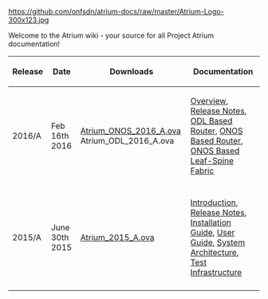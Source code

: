 [[https://github.com/onfsdn/atrium-docs/raw/master/Atrium-Logo-300x123.jpg]]

Welcome to the Atrium wiki - your source for all Project Atrium documentation!
{|
! Release 
! Date 
! Downloads 
! Documentation
|-
| 2016/A || Feb 16th 2016 || [https://dl.orangedox.com/B1tpLwGGhLc9dauq27 Atrium_ONOS_2016_A.ova] Atrium_ODL_2016_A.ova || [[Overview-16A|Overview]], [[Release-Notes-16A|Release Notes]], [[ODL-Based-Atrium-Router-16A|ODL Based Router]], [[ONOS-Based-Atrium-Router-16A|ONOS Based Router]],
[[ONOS-Based-Atrium-Leaf-Spine-Fabric-16A| ONOS Based Leaf-Spine Fabric]] 
|-
|-
| 2015/A || June 30th 2015 || [https://dl.orangedox.com/TfyGqd73qtcm3lhuaZ/Atrium_2015_A.ova  Atrium_2015_A.ova] || [[Introduction-(15A)|Introduction]], [[Release-Notes-15A|Release Notes]], [[Installation-Guide-(15A)|Installation Guide]], [[User-Guide-15A|User Guide]], [[System-Architecture-15A|System Architecture]], [[Test-Infrastructure-15A| Test Infrastructure]] 
|-
|}
